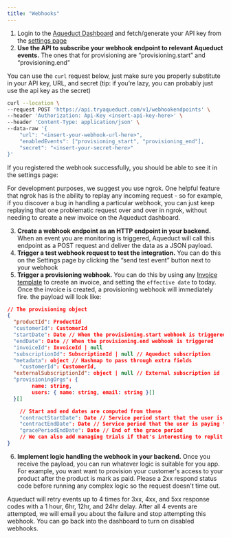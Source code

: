 ```yaml
---
title: "Webhooks"
---
```


1. Login to the [Aqueduct Dashboard](https://dashboard.tryaqueduct.com/#/login)
   and fetch/generate your API key from the
   [settings page](https://dashboard.tryaqueduct.com/#/login)
2. **Use the API to subscribe your webhook endpoint to relevant Aqueduct
   events.** The ones that for provisioning are “provisioning.start” and
   “provisioning.end”

You can use the `curl` request below, just make sure you properly substitute in
your API key, URL, and secret (tip: if you’re lazy, you can probably just use
the api key as the secret)

```bash
curl --location \
--request POST 'https://api.tryaqueduct.com/v1/webhookendpoints' \
--header 'Authorization: Api-Key <insert-api-key-here>' \
--header 'Content-Type: application/json' \
--data-raw '{
    "url": "<insert-your-webhook-url-here>",
    "enabledEvents": ["provisioning_start", "provisioning_end"],
    "secret": "<insert-your-secret-here>"
}'
```

If you registered the webhook successfully, you should be able to see it in the
settings page:

For development purposes, we suggest you use ngrok. One helpful feature that
ngrok has is the ability to replay any incoming request - so for example, if you
discover a bug in handling a particular webhook, you can just keep replaying
that one problematic request over and over in ngrok, without needing to create a
new invoice on the Aqueduct dashboard.

3. **Create a webhook endpoint as an HTTP endpoint in your backend.** When an
   event you are monitoring is triggered, Aqueduct will call this endpoint as a
   POST request and deliver the data as a JSON payload.
4. **Trigger a test webhook request to test the integration.** You can do this
   on the Settings page by clicking the “send test event” button next to your
   webhook
5. **Trigger a provisioning webhook.** You can do this by using any
   [Invoice template](https://dashboard.tryaqueduct.com/#/contract-templates) to
   create an invoice, and setting the `effective date` to today. Once the
   invoice is created, a provisioning webhook will immediately fire. the payload
   will look like:

```json
// The provisioning object
{
  "productId": ProductId
  "customerId": CustomerId
  "startDate": Date // When the provisioning.start webhook is triggered
  "endDate": Date // When the provisioning.end webhook is triggered
  "invoiceId": InvoiceId | null
  "subscriptionId": SubscriptionId | null // Aqueduct subscription
  "metadata": object // Hashmap to pass through extra fields
    "customerId": CustomerId,
  "externalSubscriptionId": object | null // External subscription id
  "provisioningOrgs": {
        name: string,
        users: { name: string, email: string }[]
  }[]

    // Start and end dates are computed from these
    "contractStartDate": Date // Service period start that the user is paying for
    "contractEndDate": Date // Service period that the user is paying for
    "gracePeriodEndDate": Date // End of the grace period
    // We can also add managing trials if that's interesting to replit
}
```

6. **Implement logic handling the webhook in your backend.** Once you receive
   the payload, you can run whatever logic is suitable for you app. For example,
   you want want to provision your customer's access to your product after the
   product is mark as paid. Please a 2xx respond status code before running any
   complex logic so the request doesn't time out.

Aqueduct will retry events up to 4 times for 3xx, 4xx, and 5xx response codes
with a 1 hour, 6hr, 12hr, and 24hr delay. After all 4 events are attempted, we
will email you about the failure and stop attempting this webhook. You can go
back into the dashboard to turn on disabled webhooks.
